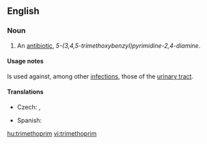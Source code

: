 ==English==
{{wikipedia}}
===Noun===
{{en-noun|-}}

# {{pharmaceutical drug}} An [[antibiotic]], ''5-(3,4,5-trimethoxybenzyl)pyrimidine-2,4-diamine''.

====Usage notes====
Is used against, among other [[infection]]s, those of the [[urinary tract]].

====Translations====
{{trans-top|antibiotic}}
* Czech: {{t-|cs|trimethoprim|m}}, {{t|cs|trimetoprim|m}}
{{trans-mid}}
* Spanish: {{t|es|trimetoprima|f}}
{{trans-bottom}}

[[hu:trimethoprim]]
[[vi:trimethoprim]]